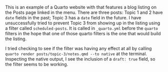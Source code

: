 
This is an example of a Quarto website with that features a blog listing on the Posts page linked in the menu. There are three posts: Topic 1 and 2 have `date` fields in the past; Topic 3 has a `date` field in the future. I have unsuccessfully tried to prevent Topic 3 from showing up in the listing using a filter called `scheduled-posts`. It is called in `_quarto.yml` before the `quarto` filters in the hope that one of those quarto filters is the one that would build the listing.

I tried checking to see if the filter was having any effect at all by calling `quarto render posts/topic-3/notes.qmd --to native` at the terminal. Inspecting the native output, I see the inclusion of a `draft: true` field, so the filter seems to be working.
